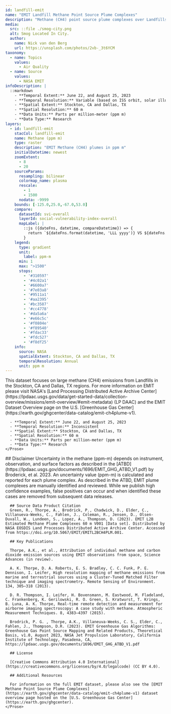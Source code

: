 ---
id: landfill-emit
name: "EMIT Landfill Methane Point Source Plume Complexes"
description: "Methane (CH4) point source plume complexes over Landfills in Dallas, TX on August 25, 2023 and Stockton, CA on June 22, 2023 measured by the EMIT imaging spectrometer on the International Space Station (ISS)"
media:
  src: ::file ./smog-city.png
  alt: Smog Located In City.
  author:
    name: Nick van den Berg
    url: https://unsplash.com/photos/2vb-_3t6YCM
taxonomy:
  - name: Topics
    values:
      - Air Quality
  - name: Source
    values:
      - NASA EMIT
infoDescription: |
  ::markdown
    - **Temporal Extent:** June 22, and August 25, 2023
    - **Temporal Resolution:** Variable (based on ISS orbit, solar illumination, and target mask)
    - **Spatial Extent:** Stockton, CA and Dallas, TX
    - **Spatial Resolution:** 60 m
    - **Data Units:** Parts per million-meter (ppm m)
    - **Data Type:** Research
layers:
  - id: landfill-emit
    stacCol: landfill-emit
    name: Methane (ppm m)
    type: raster
    description: "EMIT Methane (CH4) plumes in ppm m"
    initialDatetime: newest
    zoomExtent:
      - 8
      - 20
    sourceParams:
      resampling: bilinear
      colormap_name: plasma
      rescale:
        - 1
        - 1500
      nodata: -9999
    bounds: [-125.0,25.0,-67.0,53.0]
    compare:
      datasetId: svi-overall
      layerId: social-vulnerability-index-overall
      mapLabel: |
        ::js ({dateFns, datetime, compareDatetime}) => {
          return `${dateFns.format(datetime, 'LLL yyyy')} VS ${dateFns.format(compareDatetime, 'LLL yyyy')}`;
        }
    legend:
      type: gradient
      unit:
        label: ppm-m
      min: 1
      max: ">1500"
      stops:
        - '#310597'
        - '#4c02a1'
        - '#6600a7'
        - '#7e03a8'
        - '#9511a1'
        - '#aa2395'
        - '#bc3587'
        - '#cc4778'
        - '#da5a6a'
        - '#e66c5c'
        - '#f0804e'
        - '#f89540'
        - '#fdac33'
        - '#fdc527'
        - '#f8df25'
    info:
      source: NASA
      spatialExtent: Stockton, CA and Dallas, TX
      temporalResolution: Annual
      unit: ppm m
---

<Block type='wide'>
    <Prose>
      This dataset focuses on large methane (CH4) emissions from Landfills in the Stockton, CA and Dallas, TX regions. For more information on EMIT please visit NASA's [Land Processing Distributed Active Archive Center](https://lpdaac.usgs.gov/data/get-started-data/collection-overview/missions/emit-overview/#emit-metadata) (LP DAAC) and the EMIT Dataset Overview page on the U.S. [Greenhouse Gas Center](https://earth.gov/ghgcenter/data-catalog/emit-ch4plume-v1).

      - **Temporal Extent:** June 22, and August 25, 2023
      - **Temporal Resolution:** Inconsistent
      - **Spatial Extent:** Stockton, CA and Dallas, TX
      - **Spatial Resolution:** 60 m
      - **Data Units:** Parts per million-meter (ppm m)
      - **Data Type:** Research
    </Prose>
</Block>

<Block>
    <Prose>
      ## Disclaimer
      Uncertainty in the methane (ppm-m) depends on instrument, observation, and surface factors as described in the [ATBD](https://lpdaac.usgs.gov/documents/1696/EMIT_GHG_ATBD_V1.pdf) by Broderick, et al. 2023. An uncertainty value (ppm-m) is calculated and reported for each plume complex. As described in the ATBD, EMIT plume complexes are manually identified and reviewed. While we publish high confidence examples, false positives can occur and when identified these cases are removed from subsequent data releases.

      ## Source Data Product Citation
      Green, R., Thorpe, A., Brodrick, P., Chadwick, D., Elder, C., Villanueva-Weeks, C., Fahlen, J., Coleman, R., Jensen, D., Olsen-Duvall, W., Lundeen, S., Lopez, A., Thompson, D. (2023). EMIT L2B Estimated Methane Plume Complexes 60 m V001 [Data set]. Distributed by NASA EOSDIS Land Processes Distributed Active Archive Center. Accessed from https://doi.org/10.5067/EMIT/EMITL2BCH4PLM.001.   

      ## Key Publications

      Thorpe, A.K., et al., Attribution of individual methane and carbon dioxide emission sources using EMIT observations from space, Science Advances (in review).

      A. K. Thorpe, D. A. Roberts, E. S. Bradley, C. C. Funk, P. E. Dennison, I. Leifer, High resolution mapping of methane emissions from marine and terrestrial sources using a Cluster-Tuned Matched Filter technique and imaging spectrometry. Remote Sensing of Environment. 134, 305–318 (2013).

      D. R. Thompson, I. Leifer, H. Bovensmann, M. Eastwood, M. Fladeland, C. Frankenberg, K. Gerilowski, R. O. Green, S. Kratwurst, T. Krings, B. Luna, A. K. Thorpe, Real-time remote detection and measurement for airborne imaging spectroscopy: A case study with methane. Atmospheric Measurement Techniques. 8, 4383–4397 (2015).

      Brodrick, P. G. , Thorpe, A.K., Villaneuva-Weeks, C. S., Elder, C., Fahlen, J., Thompson, D.R. (2023). EMIT Greenhouse Gas Algorithms: Greenhouse Gas Point Source Mapping and Related Products, Theoretical Basis, v1.0, August 2023, NASA Jet Propulsion Laboratory, California Institute of Technology, Pasadena, CA, https://lpdaac.usgs.gov/documents/1696/EMIT_GHG_ATBD_V1.pdf

      ## License

      [Creative Commons Attribution 4.0 International](https://creativecommons.org/licenses/by/4.0/legalcode) (CC BY 4.0).

      ## Additional Resources

      For information on the full EMIT dataset, please also see the [EMIT Methane Point Source Plume Complexes](https://earth.gov/ghgcenter/data-catalog/emit-ch4plume-v1) dataset overview page hosted on the [U.S. Greenhouse Gas Center](https://earth.gov/ghgcenter). 
    </Prose>
</Block>
